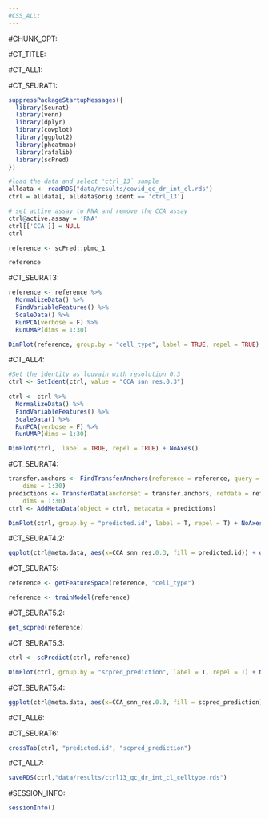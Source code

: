 ```yaml
---
#CSS_ALL:
---
```


#CHUNK_OPT:

#CT_TITLE:

#CT_ALL1:

#CT_SEURAT1:

```r
suppressPackageStartupMessages({
  library(Seurat)
  library(venn)
  library(dplyr)
  library(cowplot)
  library(ggplot2)
  library(pheatmap)
  library(rafalib)
  library(scPred)
})
```

```r
#load the data and select 'ctrl_13` sample
alldata <- readRDS("data/results/covid_qc_dr_int_cl.rds")
ctrl = alldata[, alldata$orig.ident == 'ctrl_13']

# set active assay to RNA and remove the CCA assay
ctrl@active.assay = 'RNA' 
ctrl[['CCA']] = NULL
ctrl
```



```r
reference <- scPred::pbmc_1

reference
```

#CT_SEURAT3:

```r
reference <- reference %>%
  NormalizeData() %>%
  FindVariableFeatures() %>%
  ScaleData() %>%
  RunPCA(verbose = F) %>%
  RunUMAP(dims = 1:30)
```

```r
DimPlot(reference, group.by = "cell_type", label = TRUE, repel = TRUE) + NoAxes()
```


#CT_ALL4:

```r
#Set the identity as louvain with resolution 0.3
ctrl <- SetIdent(ctrl, value = "CCA_snn_res.0.3")
  
ctrl <- ctrl %>%
  NormalizeData() %>%
  FindVariableFeatures() %>%
  ScaleData() %>%
  RunPCA(verbose = F) %>%
  RunUMAP(dims = 1:30)

```

```r
DimPlot(ctrl,  label = TRUE, repel = TRUE) + NoAxes()
```


#CT_SEURAT4:

```r
transfer.anchors <- FindTransferAnchors(reference = reference, query = ctrl, 
    dims = 1:30)
predictions <- TransferData(anchorset = transfer.anchors, refdata = reference$cell_type, 
    dims = 1:30)
ctrl <- AddMetaData(object = ctrl, metadata = predictions)
```

```r

DimPlot(ctrl, group.by = "predicted.id", label = T, repel = T) + NoAxes()
```

#CT_SEURAT4.2:

```r
ggplot(ctrl@meta.data, aes(x=CCA_snn_res.0.3, fill = predicted.id)) + geom_bar() + theme_classic()
```

#CT_SEURAT5:

```r
reference <- getFeatureSpace(reference, "cell_type")

reference <- trainModel(reference)
```

#CT_SEURAT5.2:

```r
get_scpred(reference)
```

#CT_SEURAT5.3:

```r
ctrl <- scPredict(ctrl, reference)
```

```r
DimPlot(ctrl, group.by = "scpred_prediction", label = T, repel = T) + NoAxes()

```

#CT_SEURAT5.4:

```r
ggplot(ctrl@meta.data, aes(x=CCA_snn_res.0.3, fill = scpred_prediction)) + geom_bar() + theme_classic()
```

#CT_ALL6:

#CT_SEURAT6:

```r
crossTab(ctrl, "predicted.id", "scpred_prediction")
```

#CT_ALL7:

```r
saveRDS(ctrl,"data/results/ctrl13_qc_dr_int_cl_celltype.rds")
```


#SESSION_INFO:

```r
sessionInfo()
```



















